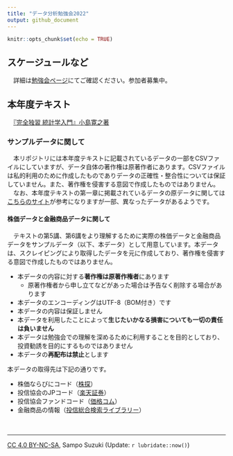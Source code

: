 ```yaml
---
title: "データ分析勉強会2022"
output: github_document
---
```


```r
knitr::opts_chunk$set(echo = TRUE)
```

## スケージュールなど
　詳細は[勉強会ページ](https://sites.google.com/view/kanto-metrics/2022%E5%B9%B4%E5%BA%A6)にてご確認ください。参加者募集中。

## 本年度テキスト
　[『完全独習 統計学入門』小島寛之著](https://www.diamond.co.jp/book/9784478820094.html)

### サンプルデータに関して
　本リポジトリには本年度テキストに記載されているデータの一部をCSVファイルにしていますが、データ自体の著作権は原著作者にあります。CSVファイルは私的利用のために作成したものでありデータの正確性・整合性については保証していません。また、著作権を侵害する意図で作成したものではありません。  
　なお、本年度テキストの第一章に掲載されているデータの原データに関しては[こちらのサイト](http://goldenstate.cocolog-nifty.com/blog/2015/02/111pp2-8-19e6.html)が参考になりますが一部、異なったデータがあるようです。

#### 株価データと金融商品データに関して
　テキストの第5講、第6講をより理解するために実際の株価データと金融商品データをサンプルデータ（以下、本データ）として用意しています。本データは、スクレイピングにより取得したデータを元に作成しており、著作権を侵害する意図で作成したものではありません。

* 本データの内容に対する**著作権は原著作権者**にあります
    * 原著作権者から申し立てなどがあった場合は予告なく削除する場合があります
* 本データのエンコーディングはUTF-8（BOM付き）です
* 本データの内容は保証しません
* 本データを利用したことによって**生じたいかなる損害についても一切の責任は負いません**
* 本データは勉強会での理解を深めるために利用することを目的としており、投資勧誘を目的にするものではありません
* 本データの**再配布は禁止**とします

本データの取得先は下記の通りです。

* 株価ならびにコード（[株探](https://kabutan.jp/)）
* 投信協会のJPコード（[楽天証券](https://www.rakuten-sec.co.jp/nisa/tsumitate/products.html)）
* 投信協会ファンドコード（[価格コム](https://kakaku.com/invest/)）
* 金融商品の情報（[投信総合検索ライブラリー](https://toushin-lib.fwg.ne.jp/FdsWeb/FDST999903)）

　  

---
[CC 4.0 BY-NC-SA](https://creativecommons.org/licenses/by-nc-sa/4.0/deed.ja), Sampo Suzuki (Update: `r lubridate::now()`)